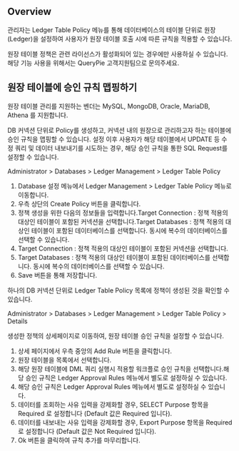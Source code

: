 ## Overview
관리자는 Ledger Table Policy 메뉴를 통해 데이터베이스의 테이블 단위로 원장(Ledger)을 설정하여 사용자가 원장 테이블 호출 시에 따른 규칙을 적용할 수 있습니다.

원장 테이블 정책은 관련 라이선스가 활성화되어 있는 경우에만 사용하실 수 있습니다. 해당 기능 사용을 위해서는 QueryPie 고객지원팀으로 문의주세요.

## 원장 테이블에 승인 규칙 맵핑하기
원장 테이블 관리를 지원하는 벤더는 MySQL, MongoDB, Oracle, MariaDB, Athena 를 지원합니다.

DB 커넥션 단위로 Policy를 생성하고, 커넥션 내의 원장으로 관리하고자 하는 테이블에 승인 규칙을 맵핑할 수 있습니다. 설정 이후 사용자가 해당 테이블에서 UPDATE 등 수정 쿼리 및 데이터 내보내기를 시도하는 경우, 해당 승인 규칙을 통한 SQL Request를 설정할 수 있습니다.

Administrator > Databases > Ledger Management > Ledger Table Policy

1. Database 설정 메뉴에서 Ledger Management > Ledger Table Policy 메뉴로 이동합니다.
2. 우측 상단의 Create Policy 버튼을 클릭합니다.
3. 정책 생성을 위한 다음의 정보들을 입력합니다.Target Connection : 정책 적용의 대상인 테이블이 포함된 커넥션을 선택합니다.Target Databases : 정책 적용의 대상인 테이블이 포함된 데이터베이스를 선택합니다. 동시에 복수의 데이터베이스를 선택할 수 있습니다.
  1. Target Connection : 정책 적용의 대상인 테이블이 포함된 커넥션을 선택합니다.
  2. Target Databases : 정책 적용의 대상인 테이블이 포함된 데이터베이스를 선택합니다. 동시에 복수의 데이터베이스를 선택할 수 있습니다.
4. Save 버튼을 통해 저장합니다.

하나의 DB 커넥션 단위로 Ledger Table Policy 목록에 정책이 생성된 것을 확인할 수 있습니다.

Administrator > Databases > Ledger Management > Ledger Table Policy > Details

생성한 정책의 상세페이지로 이동하여, 원장 테이블 승인 규칙을 설정할 수 있습니다.

1. 상세 페이지에서 우측 중앙의 Add Rule 버튼을 클릭합니다.
2. 원장 테이블을 목록에서 선택합니다.
3. 해당 원장 테이블에 DML 쿼리 실행시 적용할 워크플로 승인 규칙을 선택합니다.해당 승인 규칙은 Ledger Approval Rules 메뉴에서 별도로 설정하실 수 있습니다.
  1. 해당 승인 규칙은 Ledger Approval Rules 메뉴에서 별도로 설정하실 수 있습니다.
4. 데이터를 조회하는 사유 입력을 강제화할 경우, SELECT Purpose 항목을 Required 로 설정합니다 (Default 값은 Required 입니다).
5. 데이터를 내보내는 사유 입력을 강제화할 경우, Export Purpose 항목을 Required로 설정합니다 (Default 값은 Not Required 입니다).
6. Ok 버튼을 클릭하여 규칙 추가를 마무리합니다.
